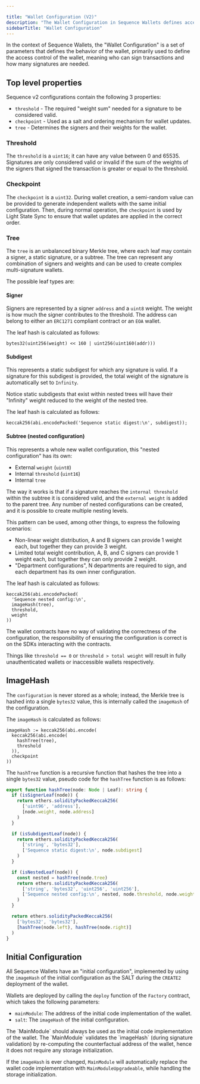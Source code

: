 ```yaml
---

title: "Wallet Configuration (V2)"
description: "The Wallet Configuration in Sequence Wallets defines access control, signers, and signature weight."
sidebarTitle: "Wallet Configuration"
---
```


In the context of Sequence Wallets, the "Wallet Configuration" is a set of parameters that defines the behavior of the wallet, primarily used to define the access control of the wallet, meaning who can sign transactions and how many signatures are needed.

## Top level properties

Sequence v2 configurations contain the following 3 properties:

- `threshold` - The required "weight sum" needed for a signature to be considered valid.
- `checkpoint` - Used as a salt and ordering mechanism for wallet updates.
- `tree` - Determines the signers and their weights for the wallet.

### Threshold

The `threshold` is a `uint16`; it can have any value between 0 and 65535. Signatures are only considered valid or invalid if the sum of the weights of the signers that signed the transaction is greater or equal to the threshold.

### Checkpoint

The `checkpoint` is a `uint32`. During wallet creation, a semi-random value can be provided to generate independent wallets with the same initial configuration. Then, during normal operation, the `checkpoint` is used by Light State Sync to ensure that wallet updates are applied in the correct order.

### Tree

The `tree` is an unbalanced binary Merkle tree, where each leaf may contain a signer, a static signature, or a subtree. The tree can represent any combination of signers and weights and can be used to create complex multi-signature wallets.

The possible leaf types are:

#### Signer

Signers are represented by a signer `address` and a `uint8` weight. The weight is how much the signer contributes to the threshold.
The address can belong to either an `ERC1271` compliant contract or an `EOA` wallet.

The leaf hash is calculated as follows:

```solidity
bytes32(uint256(weight) << 160 | uint256(uint160(addr)))
```

#### Subdigest

This represents a static subdigest for which any signature is valid. If a signature for this subdigest is provided, the total weight of the signature is automatically set to `Infinity`.

Notice static subdigests that exist within nested trees will have their "Infinity" weight reduced to the weight of the nested tree.

The leaf hash is calculated as follows:

```solidity
keccak256(abi.encodePacked('Sequence static digest:\n', subdigest));
```

#### Subtree (nested configuration)

This represents a whole new wallet configuration, this "nested configuration" has its own:

- External `weight` (`uint8`)
- Internal `threshold` (`uint16`)
- Internal `tree`

The way it works is that if a signature reaches the `internal threshold` within the subtree it is considered valid, and the `external weight` is added to the parent tree. Any number of nested configurations can be created, and it is possible to create multiple nesting levels.

This pattern can be used, among other things, to express the following scenarios:

- Non-linear weight distribution, A and B signers can provide 1 weight each, but together they can provide 3 weight.
- Limited total weight contribution, A, B, and C signers can provide 1 weight each, but together they can only provide 2 weight.
- "Department configurations", N departments are required to sign, and each department has its own inner configuration.

The leaf hash is calculated as follows:

```solidity
keccak256(abi.encodePacked(
  'Sequence nested config:\n',
  imageHash(tree),
  threshold,
  weight
))
```

<Warning>
  The wallet contracts have no way of validating the correctness of the configuration, the responsibility of ensuring the configuration is correct is on the SDKs interacting with the contracts.

  Things like `threshold == 0` or `threshold > total weight` will result in fully unauthenticated wallets or inaccessible wallets respectively.
</Warning>

## ImageHash

The `configuration` is never stored as a whole; instead, the Merkle tree is hashed into a single `bytes32` value, this is internally called the `imageHash` of the configuration.

The `imageHash` is calculated as follows:

```solidity
imageHash := keccak256(abi.encode(
  keccak256(abi.encode(
    hashTree(tree),
    threshold
  )),
  checkpoint
))
```

The `hashTree` function is a recursive function that hashes the tree into a single `bytes32` value, pseudo code for the `hashTree` function is as follows:

```typescript
export function hashTree(node: Node | Leaf): string {
  if (isSignerLeaf(node)) {
    return ethers.solidityPackedKeccak256(
      ['uint96', 'address'],
      [node.weight, node.address]
    )
  }

  if (isSubdigestLeaf(node)) {
    return ethers.solidityPackedKeccak256(
      ['string', 'bytes32'],
      ['Sequence static digest:\n', node.subdigest]
    )
  }

  if (isNestedLeaf(node)) {
    const nested = hashTree(node.tree)
    return ethers.solidityPackedKeccak256(
      ['string', 'bytes32', 'uint256', 'uint256'],
      ['Sequence nested config:\n', nested, node.threshold, node.weight]
    )
  }

  return ethers.solidityPackedKeccak256(
    ['bytes32', 'bytes32'],
    [hashTree(node.left), hashTree(node.right)]
  )
}
```

## Initial Configuration

All Sequence Wallets have an "initial configuration", implemented by using the `imageHash` of the initial configuration as the SALT during the `CREATE2` deployment of the wallet.

Wallets are deployed by calling the `deploy` function of the `Factory` contract, which takes the following parameters:

- `mainModule`: The address of the initial code implementation of the wallet.
- `salt`: The `imageHash` of the initial configuration.

<Note>
  The `MainModule` should always be used as the initial code implementation of the wallet. The `MainModule` validates the `imageHash` (during signature validation) by re-computing the counterfactual address of the wallet, hence it does not require any storage initialization.

  If the `imageHash` is ever changed, `MainModule` will automatically replace the wallet code implementation with `MainModuleUpgradeable`, while handling the storage initialization.
</Note>